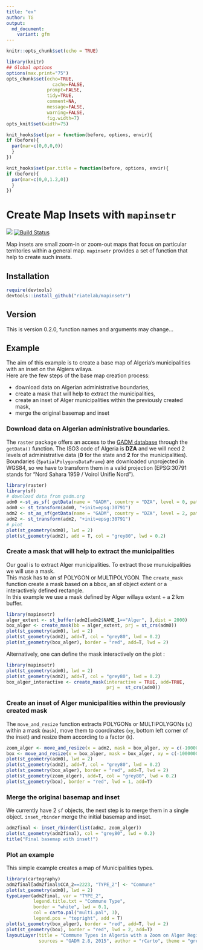 ```yaml
---
title: "ex"
author: TG
output:
  md_document:
    variant: gfm
---
```


```r
knitr::opts_chunk$set(echo = TRUE)
```

```r
library(knitr)
## Global options
options(max.print="75")
opts_chunk$set(echo=TRUE,
	             cache=FALSE,
               prompt=FALSE,
               tidy=TRUE,
               comment=NA,
               message=FALSE,
               warning=FALSE, 
               fig.width=7)
opts_knit$set(width=75)

knit_hooks$set(par = function(before, options, envir){
if (before){
  par(mar=c(0,0,0,0))
  } 
})

knit_hooks$set(par.title = function(before, options, envir){
if (before){
  par(mar=c(0,0,1.2,0))
  } 
})
```

# Create Map Insets with `mapinsetr`

![](https://img.shields.io/badge/license-GPL--3-brightgreen.svg?style=flat) [![Build Status](https://travis-ci.org/riatelab/mapinsetr.svg?branch=master)](https://travis-ci.org/riatelab/mapinsetr)

Map insets are small zoom-in or zoom-out maps that focus on particular territories within a general map. `mapinsetr` provides a set of function that help to create such insets.  
  
## Installation
```r
require(devtools)
devtools::install_github("riatelab/mapinsetr")
```


## Version 
This is version 0.2.0, function names and arguments may change...

## Example

The aim of this example is to create a base map of Algeria's municipalities with an inset on the Algiers wilaya.   
Here are the few steps of the base map creation process:  

- download data on Algerian administrative boundaries,   
- create a mask that will help to extract the municipalities,   
- create an inset of Alger municipalities within the previously created mask,    
- merge the original basemap and inset


### Download data on Algerian administrative boundaries.

The `raster` package offers an access to the [GADM database](http://www.gadm.org/) through the `getData()` function. 
The ISO3 code of Algeria is **DZA** and we will need 2 levels of administrative data (**0** for the state and **2** for the municipalities).   
Boundaries (`SpatialPolygonsDataFrame`) are downloaded unprojected in WGS84, so we have to transform them in a valid projection (EPSG:30791 stands for "Nord Sahara 1959 / Voirol Unifie Nord").   

```r
library(raster)
library(sf)
# download data from gadm.org
adm0 <-st_as_sf( getData(name = "GADM", country = "DZA", level = 0, path = tempdir() ))
adm0 <- st_transform(adm0, "+init=epsg:30791")
adm2 <- st_as_sf(getData(name = "GADM", country = "DZA", level = 2, path = tempdir()))
adm2 <- st_transform(adm2, "+init=epsg:30791")
# plot
plot(st_geometry(adm0), lwd = 2)
plot(st_geometry(adm2), add = T, col = "grey80", lwd = 0.2)

```

### Create a mask that will help to extract the municipalities
Our goal is to extract Alger municipalities. To extract those munuicipalities we will use a mask.   
This mask has to an sf POLYGON or MULTIPOLYGON. The `create_mask` function create a mask based on a bbox, an sf object extent or a interactively defined rectangle.  
In this example we use a mask defined by Alger willaya extent + a 2 km buffer. 

```r
library(mapinsetr)
alger_extent <- st_buffer(adm2[adm2$NAME_1=="Alger", ],dist = 2000)
box_alger <- create_mask(bb = alger_extent, prj = st_crs(adm0))
plot(st_geometry(adm0), lwd = 2)
plot(st_geometry(adm2), add=T, col = "grey80", lwd = 0.2)
plot(st_geometry(box_alger), border = "red", add=T, lwd = 2)
```



Alternatively, one can define the mask interactively on the plot :
```r
library(mapinsetr)
plot(st_geometry(adm0), lwd = 2)
plot(st_geometry(adm2), add=T, col = "grey80", lwd = 0.2)
box_alger_interactive <- create_mask(interactive = TRUE, add=TRUE, 
                                     prj =  st_crs(adm0))
```




### Create an inset of Alger municipalities within the previously created mask

The `move_and_resize` function extracts POLYGONs or MULTIPOLYGONs (`x`) within a mask (`mask`), move them to coordinates (`xy`, bottom left corner of the inset) and resize them according to a factor (`k`). 

```r
zoom_alger <- move_and_resize(x = adm2, mask = box_alger, xy = c(-1000000,  -100000), k = 15)
box <- move_and_resize(x = box_alger, mask = box_alger, xy = c(-1000000,  -100000), k = 15)
plot(st_geometry(adm0), lwd = 2)
plot(st_geometry(adm2), add=T, col = "grey80", lwd = 0.2)
plot(st_geometry(box_alger), border = "red", add=T, lwd = 2)
plot(st_geometry(zoom_alger), add=T, col = "grey80", lwd = 0.2)
plot(st_geometry(box), border = "red", lwd = 1, add=T)
```


### Merge the original basemap and inset
We currently have 2 `sf` objects, the next step is to merge them in a single object. 
`inset_rbinder` merge the initial basemap and inset. 

```r

adm2final <- inset_rbinder(list(adm2, zoom_alger))
plot(st_geometry(adm2final), col = "grey80", lwd = 0.2)
title("Final basemap with inset!")

```

### Plot an example
This simple example creates a map of Municipalities types. 

```r
library(cartography)
adm2final[adm2final$CCA_2==2223, "TYPE_2"] <- "Commune"
plot(st_geometry(adm0), lwd = 2)
typoLayer(adm2final, var = "TYPE_2", 
          legend.title.txt = "Commune Type",
          border = "white", lwd = 0.1, 
          col = carto.pal("multi.pal", 3), 
          legend.pos = "topright", add = T)
plot(st_geometry(box_alger), border = "red", add=T, lwd = 2)
plot(st_geometry(box), border = "red", lwd = 2, add=T)
layoutLayer(title = "Commune Types in Algeria with a Zoom on Alger Region", 
            sources = "GADM 2.8, 2015", author = "rCarto", theme = "green.pal")
```
